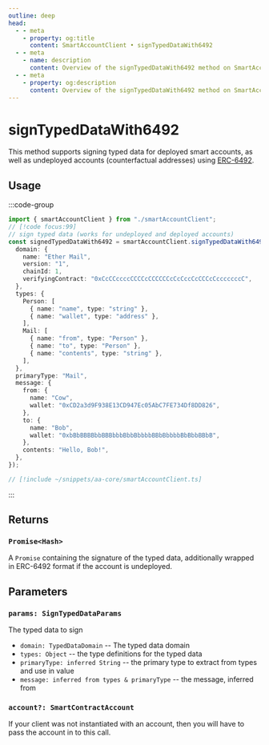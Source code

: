 ```yaml
---
outline: deep
head:
  - - meta
    - property: og:title
      content: SmartAccountClient • signTypedDataWith6492
  - - meta
    - name: description
      content: Overview of the signTypedDataWith6492 method on SmartAccountClient
  - - meta
    - property: og:description
      content: Overview of the signTypedDataWith6492 method on SmartAccountClient
---
```


# signTypedDataWith6492

This method supports signing typed data for deployed smart accounts, as well as undeployed accounts (counterfactual addresses) using [ERC-6492](https://eips.ethereum.org/EIPS/eip-6492).

## Usage

:::code-group

```ts [example.ts]
import { smartAccountClient } from "./smartAccountClient";
// [!code focus:99]
// sign typed data (works for undeployed and deployed accounts)
const signedTypedDataWith6492 = smartAccountClient.signTypedDataWith6492({
  domain: {
    name: "Ether Mail",
    version: "1",
    chainId: 1,
    verifyingContract: "0xCcCCccccCCCCcCCCCCCcCcCccCcCCCcCcccccccC",
  },
  types: {
    Person: [
      { name: "name", type: "string" },
      { name: "wallet", type: "address" },
    ],
    Mail: [
      { name: "from", type: "Person" },
      { name: "to", type: "Person" },
      { name: "contents", type: "string" },
    ],
  },
  primaryType: "Mail",
  message: {
    from: {
      name: "Cow",
      wallet: "0xCD2a3d9F938E13CD947Ec05AbC7FE734Df8DD826",
    },
    to: {
      name: "Bob",
      wallet: "0xbBbBBBBbbBBBbbbBbbBbbbbBBbBbbbbBbBbbBBbB",
    },
    contents: "Hello, Bob!",
  },
});
```

```ts [smartAccountClient.ts]
// [!include ~/snippets/aa-core/smartAccountClient.ts]
```

:::

## Returns

### `Promise<Hash>`

A `Promise` containing the signature of the typed data, additionally wrapped in ERC-6492 format if the account is undeployed.

## Parameters

### `params: SignTypedDataParams`

The typed data to sign

- `domain: TypedDataDomain` -- The typed data domain
- `types: Object` -- the type definitions for the typed data
- `primaryType: inferred String` -- the primary type to extract from types and use in value
- `message: inferred from types & primaryType` -- the message, inferred from

### `account?: SmartContractAccount`

If your client was not instantiated with an account, then you will have to pass the account in to this call.
